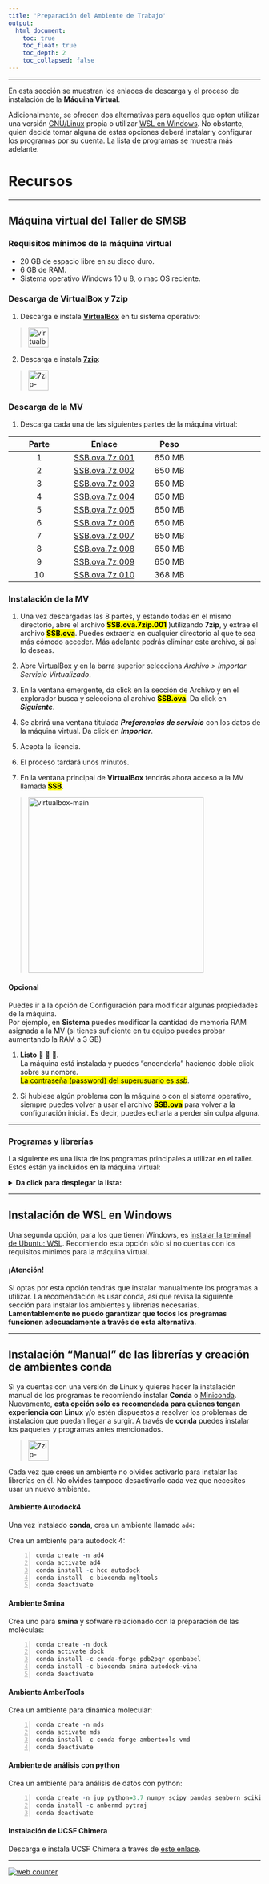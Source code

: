 ```yaml
---
title: 'Preparación del Ambiente de Trabajo'
output:
  html_document:
    toc: true
    toc_float: true
    toc_depth: 2
    toc_collapsed: false
---
```

***


En esta sección se muestran los enlaces de descarga y el proceso de instalación de la **Máquina Virtual**.

Adicionalmente, se ofrecen dos alternativas para aquellos que opten utilizar una versión [GNU/Linux](#instalación-manual-de-las-librerías-y-creación-de-ambientes-conda){target="_blank"} propia o utilizar [WSL en Windows](#instalación-de-wsl-en-windows).
No obstante, quien decida tomar alguna de estas opciones deberá instalar y configurar los programas por su cuenta. La lista de programas se muestra más adelante.

# Recursos

***
## Máquina virtual del Taller de SMSB 

### Requisitos mínimos de la máquina virtual
- 20 GB de espacio libre en su disco duro.
- 6 GB de RAM.
- Sistema operativo Windows 10 u 8, o mac OS reciente.

### Descarga de VirtualBox y 7zip

1. Descarga e instala **[VirtualBox](https://www.virtualbox.org/wiki/Downloads){target="_blank"}** en tu sistema operativo:

> <a href="https://www.virtualbox.org/wiki/Downloads">
    <img src="https://www.virtualbox.org/graphics/button61.png" alt="virtualbox-link" height="40"/>
</a>

2. Descarga e instala **[7zip](https://7zip.es/)**:

> <a href="https://7zip.es/">
    <img src="https://upload.wikimedia.org/wikipedia/commons/thumb/f/f2/7ziplogo.svg/1280px-7ziplogo.svg.png" alt="7zip-link" height="40"/>
</a>

### Descarga de la MV

1. Descarga cada una de las siguientes partes de la máquina virtual:

<center>
| Parte      | Enlace | Peso | |
| :-----------: | :-----------: | :-----------: | :-----------: |
| 1      | [SSB.ova.7z.001](https://drive.google.com/file/d/1chN6ToCWuBU9_bwZdV3yZz-zp48NLmp0/view?usp=sharing)       | 650 MB | |
| 2      | [SSB.ova.7z.002](https://drive.google.com/file/d/1MYJVHYptkjdIUHiWCJzZlSUxTI8gsqqs/view?usp=sharing)       | 650 MB | |
| 3      | [SSB.ova.7z.003](https://drive.google.com/file/d/1YIwrOqb4xxVI-uZP5ntGvznUiERV-b_0/view?usp=sharing)       | 650 MB | |
| 4      | [SSB.ova.7z.004](https://drive.google.com/file/d/1ZBrM0OTmaCXne8r_SXfhsx0NLizGBU7Z/view?usp=sharing)       | 650 MB | |
| 5      | [SSB.ova.7z.005](https://drive.google.com/file/d/115bO5OkkugGpkgfEW6WuH3uxRsrY4wlM/view?usp=sharing)       | 650 MB | |
| 6      | [SSB.ova.7z.006](https://drive.google.com/file/d/1-Vq74up40Q4TBI5pJJlRYE2OmZeCnZPG/view?usp=sharing)       | 650 MB | |
| 7      | [SSB.ova.7z.007](https://drive.google.com/file/d/1M7ZI_6b8tCxxIQoworqhP3PpaQitj2G3/view?usp=sharing)       | 650 MB | |
| 8      | [SSB.ova.7z.008](https://drive.google.com/file/d/1fsmdFGb1zdlNY-RvDWE78eD3YAde62pC/view?usp=sharing)       | 650 MB | |
| 9      | [SSB.ova.7z.009](https://drive.google.com/file/d/1DVxzjTxX-dGkgbBa7AbjexuIGpI7PEsh/view?usp=sharing)       | 650 MB | |
| 10     | [SSB.ova.7z.010](https://drive.google.com/file/d/1hj7cvCUoRTkyjtFknRglHNeaECgUMW7N/view?usp=sharing)       | 368 MB | |

</center>

### Instalación de la MV

1. Una vez descargadas las 8 partes, y estando todas en el mismo directorio, abre el archivo **<mark>SSB.ova.7zip.001</mark>** )utilizando **7zip**, y extrae el archivo **<mark>SSB.ova</mark>**. Puedes extraerla en cualquier directorio al que te sea más cómodo acceder. Más adelante podrás eliminar este archivo, si así lo deseas.

2. Abre VirtualBox y en la barra superior selecciona *Archivo > Importar Servicio Virtualizado*. 

3. En la ventana emergente, da click en la sección de Archivo y en el explorador busca y selecciona al archivo **<mark>SSB.ova</mark>**. Da click en ***Siguiente***.

4. Se abrirá una ventana titulada ***Preferencias de servicio*** con los datos de la máquina virtual. Da click en ***Importar***.

5. Acepta la licencia.

6.  El proceso tardará unos minutos.

7.  En la ventana principal de **VirtualBox** tendrás ahora acceso a la MV llamada **<mark>SSB</mark>**.

> <a href="https://www.virtualbox.org/wiki/Downloads">
    <img src="./images/vbox_main.png" alt="virtualbox-main" height="350"/>
</a>


<div class="alert alert-dismissible alert-success">
<h4 class="alert-heading">Opcional</h4>
 Puedes ir a la opción de Configuración para modificar algunas propiedades de la máquina.  
  Por ejemplo, en **Sistema** puedes modificar la cantidad de memoria RAM asignada a la MV (si tienes suficiente en tu equipo puedes probar aumentando la RAM a 3 GB)
</div>



1. **Listo**  🎉 🎉 🎉.  
La máquina está instalada y puedes "encenderla" haciendo doble click sobre su nombre.  
<mark>La contraseña (password) del superusuario es <i>ssb</i></mark>.


1.    Si hubiese algún problema con la máquina o con el sistema operativo, siempre puedes volver a usar el archivo **<mark>SSB.ova</mark>** para volver a la configuración inicial. Es decir, puedes echarla a perder sin culpa alguna. 

***
### Programas y librerías 

La siguiente es una lista de los programas principales a utilizar en el taller. Estos están ya incluidos en la máquina virtual:

<details>
<summary><b>Da click para desplegar la lista:</b></summary>
```
- Autodock4
- MGLTools
- Smina
- Open Babel
- Amber Tools
- VMD
- UCSF Chimera 
- VIM
- Sublime
- ZSH
- Conda
  - Python 3.8
    - numpy
    - pandas
    - seaborn
    - jupyter
    - pytraj
```
</details>

***
## Instalación de WSL en Windows
Una segunda opción, para los que tienen Windows, es [instalar la terminal de Ubuntu: WSL](https://ubuntu.com/wsl). Recomiendo esta opción sólo si no cuentas con los requisitos mínimos para la máquina virtual.

<div class="alert alert-dismissible alert-warning">
<h4 class="alert-heading">¡Atención!</h4>
  Si optas por esta opción tendrás que instalar manualmente los programas a utilizar. La recomendación es usar conda, así que revisa la siguiente sección para instalar los ambientes y librerías necesarias.
  <b>Lamentablemente no puedo garantizar que todos los programas funcionen adecuadamente a través de esta alternativa.</b>
</div>


***

## Instalación "Manual" de las librerías y creación de ambientes conda

Si ya cuentas con una versión de Linux y quieres hacer la instalación manual de los programas te recomiendo instalar **Conda** o [Miniconda](https://docs.conda.io/en/latest/miniconda.html){target="_blank"}.
Nuevamente, **esta opción sólo es recomendada para quienes tengan experiencia con Linux** y/o estén dispuestos a resolver los problemas de instalación que puedan llegar a surgir.
A través de **conda** puedes instalar los paquetes y programas antes mencionados. 

> <a href="https://www.anaconda.com/products/individual">
    <img src="https://assets-cdn.anaconda.com/assets/company/anaconda-logo.png" alt="7zip-link" height="40"/>
</a>

<div class="alert alert-dismissible alert-warning">
  Cada vez que crees un ambiente no olvides activarlo para instalar las librerías en él.
    No olvides tampoco desactivarlo cada vez que necesites usar un nuevo ambiente.
</div>

#### Ambiente Autodock4

Una vez instalado **conda**, crea un ambiente llamado `ad4`:

Crea un ambiente para autodock 4:
```{#numCode .R .numberLines}
conda create -n ad4
conda activate ad4
conda install -c hcc autodock
conda install -c bioconda mgltools
conda deactivate
```

#### Ambiente Smina

Crea uno para **smina** y sofware relacionado con la preparación de las moléculas:

```{#numCode .R .numberLines}
conda create -n dock
conda activate dock
conda install -c conda-forge pdb2pqr openbabel
conda install -c bioconda smina autodock-vina
conda deactivate
```

#### Ambiente AmberTools
Crea un ambiente para dinámica molecular:

```{#numCode .R .numberLines}
conda create -n mds
conda activate mds
conda install -c conda-forge ambertools vmd
conda deactivate
```

#### Ambiente de análisis con python
Crea un ambiente para análisis de datos con python:

```{#numCode .R .numberLines}
conda create -n jup python=3.7 numpy scipy pandas seaborn scikit-learn jupyter 
conda install -c ambermd pytraj
conda deactivate
```

#### Instalación de UCSF Chimera
Descarga e instala UCSF Chimera a través de [este enlace](https://www.cgl.ucsf.edu/chimera/download.html){target="_blank"}.


***

<!-- hitwebcounter Code START -->
<a href="https://www.hitwebcounter.com" target="_blank">
<img src="https://hitwebcounter.com/counter/counter.php?page=7742701&style=0008&nbdigits=5&type=page&initCount=0" title="Free Counter" Alt="web counter"   border="0" /></a>                                    
                                    
                                        
                                          